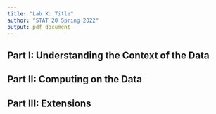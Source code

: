 ```yaml
---
title: "Lab X: Title"
author: "STAT 20 Spring 2022"
output: pdf_document
---
```


## Part I: Understanding the Context of the Data


## Part II: Computing on the Data


## Part III: Extensions


